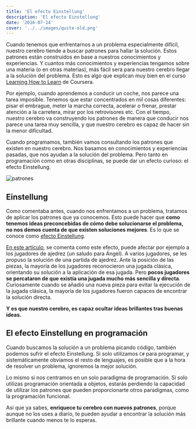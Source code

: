```yaml
---
title: 'El efecto Einstellung'
description: 'El efecto Einstellung'
date: '2016-07-14'
cover: '../../images/quite-old.png'
---
```


Cuando tenemos que enfrentarnos a un problema especialmente difícil, nuestro cerebro tiende a buscar patrones para hallar la solución. Estos patrones están construidos en base a nuestros conocimientos y experiencias. Y cuantos más conocimientos y experiencias tengamos sobre una materia (o en otras materias), más fácil será para nuestro cerebro llegar a la solución del problema. Esto es algo que explican muy bien en el curso [Learning How to Learn](https://www.coursera.org/learn/learning-how-to-learn) de Coursera.

Por ejemplo, cuando aprendemos a conducir un coche, nos parece una tarea imposible. Tenemos que estar concentrados en mil cosas diferentes: pisar el embrague, meter la marcha correcta, acelerar o frenar, prestar atención a la carretera, mirar por los retrovisores etc. Con el tiempo, nuestro cerebro va construyendo los patrones de manera que conducir nos parece una tarea muy sencilla, y que nuestro cerebro es capaz de hacer sin la menor dificultad.

Cuando programamos, también vamos consultando los patrones que existen en nuestro cerebro. Nos basamos en conocimientos y experiencias pasadas, que nos ayudan a la solución del problema. Pero tanto en programación como en otras disciplinas, se puede dar un efecto curioso: el efecto Einstellung.

![patrones](/img/posts/2016/chunks.PNG)

## Einstellung

Como comentaba antes, cuando nos enfrentamos a un problema, tratamos de aplicar los patrones que ya conocemos. Esto puede hacer que **como tenemos ideas preconcebidas de cómo debe solucionarse el problema, no nos demos cuenta de que existen soluciones mejores**. Es lo que se conoce como  [efecto Einstellung](https://en.wikipedia.org/wiki/Einstellung_effect "Enlace a Wikipedia"). 

[En este artículo](http://deludoscachorum.blogspot.com.es/2014/04/el-efecto-einstellung.html "Enlace a efecto einstellung"), se comenta como este efecto, puede afectar por ejemplo a los jugadores de ajedrez (un saludo para Ángel). A varios jugadores, se les propuso la solución de una partida de ajedrez. Ante la posición de las piezas, la mayoría de los jugadores reconocieron una jugada clásica, orientando su solución a la aplicación de esa jugada. Pero **pocos jugadores se percataron de que existía una jugada mucho más sencilla y directa**. Curiosamente cuando se añadió una nueva pieza para evitar la ejecución de la jugada clásica, la mayoría de los jugadores fueron capaces de encontrar la solución directa.

**Y es que nuestro cerebro, es capaz ocultar ideas brillantes tras buenas ideas.**


## El efecto Einstellung en programación

Cuando buscamos la solución a un problema picando código, también podemos sufrir el efecto Einstellung. Si solo utilizamos `C#` para programar, y sistemáticamente obviamos el resto de lenguajes, es posible que a la hora de resolver un problema, ignoremos la mejor solución.  

Lo mismo si nos centramos en un solo paradigma de programación. Si solo utilizas programación orientada a objetos, estarás perdiendo la capacidad de utilizar los patrones que pueden proporcionarte otros paradigmas, como la programación funcional.

Así que ya sabes, **enriquece tu cerebro con nuevos patrones**, porque aunque no los uses a diario, te pueden ayudar a encontrar la solución más brillante cuando menos te lo esperas.
